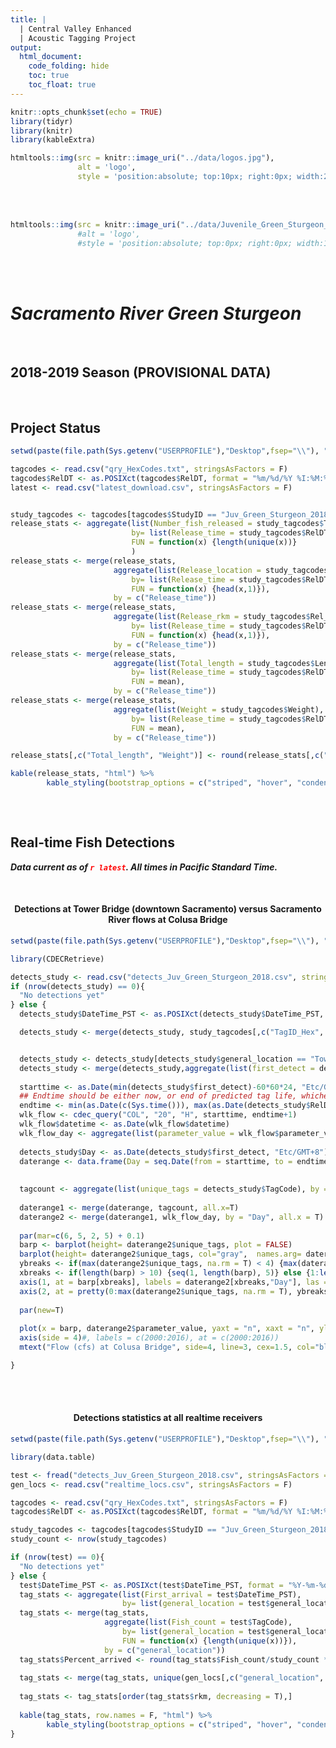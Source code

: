 ```yaml
---
title: |
  | Central Valley Enhanced
  | Acoustic Tagging Project
output:
  html_document:
    code_folding: hide
    toc: true
    toc_float: true
---
```

```r
knitr::opts_chunk$set(echo = TRUE)
library(tidyr)
library(knitr)
library(kableExtra)
```

```r
htmltools::img(src = knitr::image_uri("../data/logos.jpg"), 
               alt = 'logo', 
               style = 'position:absolute; top:10px; right:0px; width:200px;')

```


<br/>
<br/>

```r
htmltools::img(src = knitr::image_uri("../data/Juvenile_Green_Sturgeon_crop.jpg"))#, 
               #alt = 'logo', 
               #style = 'position:absolute; top:0px; right:0px; width:100px;')
```
<br/>
<br/>



# *Sacramento River Green Sturgeon* 

<br/>

## 2018-2019 Season (PROVISIONAL DATA)


<br/>

## Project Status


```r
setwd(paste(file.path(Sys.getenv("USERPROFILE"),"Desktop",fsep="\\"), "\\Real-time data massaging\\products", sep = ""))

tagcodes <- read.csv("qry_HexCodes.txt", stringsAsFactors = F)
tagcodes$RelDT <- as.POSIXct(tagcodes$RelDT, format = "%m/%d/%Y %I:%M:%S %p", tz = "Etc/GMT+8")
latest <- read.csv("latest_download.csv", stringsAsFactors = F)


study_tagcodes <- tagcodes[tagcodes$StudyID == "Juv_Green_Sturgeon_2018",]
release_stats <- aggregate(list(Number_fish_released = study_tagcodes$TagID_Hex),
                           by= list(Release_time = study_tagcodes$RelDT),
                           FUN = function(x) {length(unique(x))}
                           )
release_stats <- merge(release_stats,
                       aggregate(list(Release_location = study_tagcodes$Rel_loc),
                           by= list(Release_time = study_tagcodes$RelDT),
                           FUN = function(x) {head(x,1)}),
                       by = c("Release_time"))
release_stats <- merge(release_stats,
                       aggregate(list(Release_rkm = study_tagcodes$Rel_rkm),
                           by= list(Release_time = study_tagcodes$RelDT),
                           FUN = function(x) {head(x,1)}),
                       by = c("Release_time"))
release_stats <- merge(release_stats,
                       aggregate(list(Total_length = study_tagcodes$Length),
                           by= list(Release_time = study_tagcodes$RelDT),
                           FUN = mean),
                       by = c("Release_time"))
release_stats <- merge(release_stats,
                       aggregate(list(Weight = study_tagcodes$Weight),
                           by= list(Release_time = study_tagcodes$RelDT),
                           FUN = mean),
                       by = c("Release_time"))

release_stats[,c("Total_length", "Weight")] <- round(release_stats[,c("Total_length", "Weight")],1)

kable(release_stats, "html") %>%
        kable_styling(bootstrap_options = c("striped", "hover", "condensed", "responsive"), full_width = F, position = "left")
                       

```

<br/>

## Real-time Fish Detections

***Data current as of <span style="color:red">`r latest`</span>. All times in Pacific Standard Time.***

<br/>
<center>
#### Detections at Tower Bridge (downtown Sacramento) versus Sacramento River flows at Colusa Bridge
</center>

```r
setwd(paste(file.path(Sys.getenv("USERPROFILE"),"Desktop",fsep="\\"), "\\Real-time data massaging\\products", sep = ""))

library(CDECRetrieve)

detects_study <- read.csv("detects_Juv_Green_Sturgeon_2018.csv", stringsAsFactors = F)
if (nrow(detects_study) == 0){
  "No detections yet"
} else {
  detects_study$DateTime_PST <- as.POSIXct(detects_study$DateTime_PST, format = "%Y-%m-%d %H:%M:%S", "Etc/GMT+8")

  detects_study <- merge(detects_study, study_tagcodes[,c("TagID_Hex", "RelDT", "StudyID", "tag_life")], by.x = "TagCode", by.y = "TagID_Hex")


  detects_study <- detects_study[detects_study$general_location == "TowerBridge",]
  detects_study <- merge(detects_study,aggregate(list(first_detect = detects_study$DateTime_PST), by = list(TagCode= detects_study$TagCode), FUN = min))
  
  starttime <- as.Date(min(detects_study$first_detect)-60*60*24, "Etc/GMT+8")
  ## Endtime should be either now, or end of predicted tag life, whichever comes first
  endtime <- min(as.Date(c(Sys.time())), max(as.Date(detects_study$RelDT)+(detects_study$tag_life*1.5)))
  wlk_flow <- cdec_query("COL", "20", "H", starttime, endtime+1)
  wlk_flow$datetime <- as.Date(wlk_flow$datetime)
  wlk_flow_day <- aggregate(list(parameter_value = wlk_flow$parameter_value), by = list(Day = wlk_flow$datetime), FUN = mean, na.rm = T)
  
  detects_study$Day <- as.Date(detects_study$first_detect, "Etc/GMT+8")
  daterange <- data.frame(Day = seq.Date(from = starttime, to = endtime, by = "day"))
  
  
  tagcount <- aggregate(list(unique_tags = detects_study$TagCode), by = list(Day = detects_study$Day), FUN = function(x){length(unique(x))})
  
  daterange1 <- merge(daterange, tagcount, all.x=T)
  daterange2 <- merge(daterange1, wlk_flow_day, by = "Day", all.x = T)
  
  par(mar=c(6, 5, 2, 5) + 0.1)
  barp <- barplot(height= daterange2$unique_tags, plot = FALSE)
  barplot(height= daterange2$unique_tags, col="gray",  names.arg= daterange2$Day, xlab = "", ylab = "Number of fish arrivals per day", ylim = c(0,max(daterange2$unique_tags, na.rm = T)*1.2), las = 2, xlim=c(0,max(barp)+1), cex.lab = 1.5, yaxt = "n", xaxt = "n")
  ybreaks <- if(max(daterange2$unique_tags, na.rm = T) < 4) {max(daterange2$unique_tags, na.rm = T)} else {5}
  xbreaks <- if(length(barp) > 10) {seq(1, length(barp), 5)} else {1:length(barp)}
  axis(1, at = barp[xbreaks], labels = daterange2[xbreaks,"Day"], las = 2)
  axis(2, at = pretty(0:max(daterange2$unique_tags, na.rm = T), ybreaks))
  
  par(new=T)
  
  plot(x = barp, daterange2$parameter_value, yaxt = "n", xaxt = "n", ylab = "", xlab = "", col = "blue", type = "l", lwd=2, xlim=c(0,max(barp)+1))#, ylab = "Returning adults", xlab= "Outmigration year", yaxt="n", col="red", pch=20)
  axis(side = 4)#, labels = c(2000:2016), at = c(2000:2016))
  mtext("Flow (cfs) at Colusa Bridge", side=4, line=3, cex=1.5, col="blue")

}

```

<br/>
<br/>

<center>
#### Detections statistics at all realtime receivers
</center>

```r
setwd(paste(file.path(Sys.getenv("USERPROFILE"),"Desktop",fsep="\\"), "\\Real-time data massaging\\products", sep = ""))

library(data.table)

test <- fread("detects_Juv_Green_Sturgeon_2018.csv", stringsAsFactors = FALSE)
gen_locs <- read.csv("realtime_locs.csv", stringsAsFactors = F)

tagcodes <- read.csv("qry_HexCodes.txt", stringsAsFactors = F)
tagcodes$RelDT <- as.POSIXct(tagcodes$RelDT, format = "%m/%d/%Y %I:%M:%S %p", tz = "Etc/GMT+8")

study_tagcodes <- tagcodes[tagcodes$StudyID == "Juv_Green_Sturgeon_2018",]
study_count <- nrow(study_tagcodes)

if (nrow(test) == 0){
  "No detections yet"
} else {
  test$DateTime_PST <- as.POSIXct(test$DateTime_PST, format = "%Y-%m-%d %H:%M:%S")
  tag_stats <- aggregate(list(First_arrival = test$DateTime_PST), 
                         by= list(general_location = test$general_location), FUN = min)
  tag_stats <- merge(tag_stats, 
                     aggregate(list(Fish_count = test$TagCode), 
                         by= list(general_location = test$general_location), 
                         FUN = function(x) {length(unique(x))}), 
                     by = c("general_location"))
  tag_stats$Percent_arrived <- round(tag_stats$Fish_count/study_count * 100,2)
  
  tag_stats <- merge(tag_stats, unique(gen_locs[,c("general_location", "rkm")]))
  
  tag_stats <- tag_stats[order(tag_stats$rkm, decreasing = T),]
  
  kable(tag_stats, row.names = F, "html") %>%
        kable_styling(bootstrap_options = c("striped", "hover", "condensed", "responsive"), full_width = F, position = "left")
}

```
